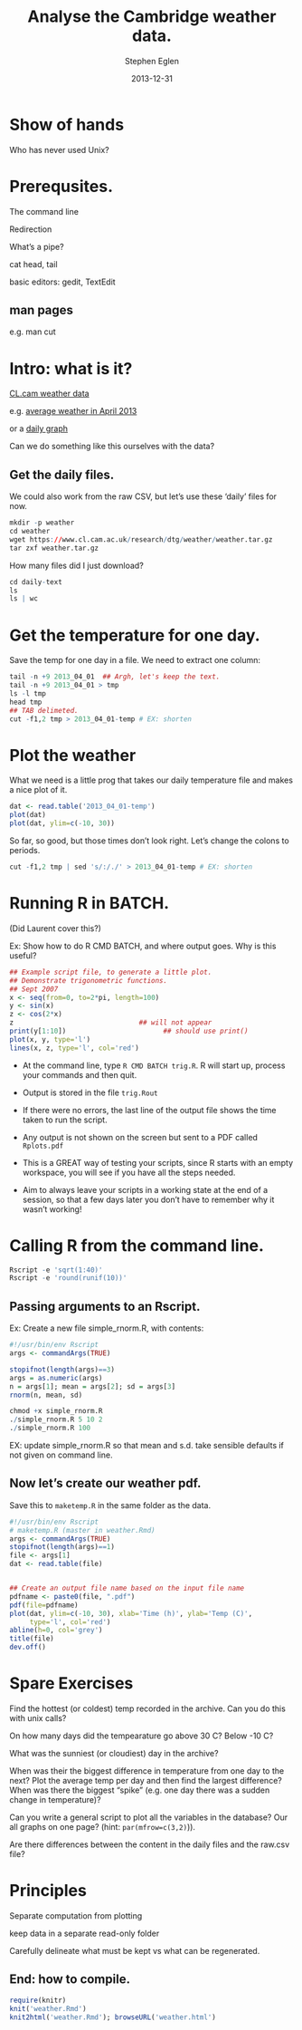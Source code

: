 % Analyse the Cambridge weather data.
% Stephen Eglen
% 2013-12-31

<!--pandoc
format: html
s:
mathjax:
number-sections:

format: latex
number-sections:
-->


# Show of hands

Who has never used Unix?

# Prerequsites.

The command line

Redirection

What's a pipe?

cat head, tail

basic editors: gedit, TextEdit



## man pages
e.g. man cut

#  Intro: what is it?

[CL.cam weather data](https://www.cl.cam.ac.uk/research/dtg/weather/)

e.g. [average weather in April 2013](https://www.cl.cam.ac.uk/research/dtg/weather/period-graph.cgi?2013-04)

or a [daily graph](https://www.cl.cam.ac.uk/research/dtg/weather/daily-graph.cgi?2013-04-01)

Can we do something like this ourselves with the data?


## Get the daily files.

We could also work from the raw CSV, but let's use these 'daily' files for
now.

```r
mkdir -p weather
cd weather
wget https://www.cl.cam.ac.uk/research/dtg/weather/weather.tar.gz
tar zxf weather.tar.gz
```


How many files did I just download?
```r
cd daily-text
ls
ls | wc
```

# Get the temperature for one day.

Save the temp for one day in a file.  We need to extract one column:

```r
tail -n +9 2013_04_01  ## Argh, let's keep the text.
tail -n +9 2013_04_01 > tmp
ls -l tmp
head tmp
## TAB delimeted.
cut -f1,2 tmp > 2013_04_01-temp # EX: shorten
```


# Plot the weather

What we need is a little prog that takes our daily temperature file
and makes a nice plot of it.

```r
dat <- read.table('2013_04_01-temp')
plot(dat)
plot(dat, ylim=c(-10, 30))
```

So far, so good, but those times don't look right.  Let's change the
colons to periods.


```r
cut -f1,2 tmp | sed 's/:/./' > 2013_04_01-temp # EX: shorten
```

# Running R in BATCH.

(Did Laurent cover this?)


Ex: Show how to do R CMD BATCH, and where output goes.  Why is this
useful?
<!-- ```{r prelim, engine='cat', engine.opts=list(file='trig.R')} -->
```r
## Example script file, to generate a little plot.
## Demonstrate trigonometric functions.
## Sept 2007
x <- seq(from=0, to=2*pi, length=100)
y <- sin(x)
z <- cos(2*x)
z                               ## will not appear
print(y[1:10])                        ## should use print()
plot(x, y, type='l')
lines(x, z, type='l', col='red')
```

- At the command line, type `R CMD BATCH trig.R`.  R will start up,
  process your commands and then quit. 
- Output is stored in the file `trig.Rout`
- If there were no errors, the last line of the output file
    shows the time taken to run the script.
- Any output is not shown on the screen but sent to a PDF
  called `Rplots.pdf`

- This is a GREAT way of testing your scripts, since R starts with an
  empty workspace, you will see if you have all the steps needed.
    
- Aim to always leave your scripts in a working state at the end of a
  session, so that a few days later you don't have to remember why it
  wasn't working!


# Calling R from the command line.

```r
Rscript -e 'sqrt(1:40)'
Rscript -e 'round(runif(10))'
```

## Passing arguments to an Rscript.

Ex: Create a new file simple_rnorm.R, with contents:

<!-- ```{r, engine='cat', engine.opts=list(file='simple_rnorm.R')} -->

```r
#!/usr/bin/env Rscript
args <- commandArgs(TRUE)

stopifnot(length(args)==3)
args = as.numeric(args)
n = args[1]; mean = args[2]; sd = args[3]
rnorm(n, mean, sd)
```

```r
chmod +x simple_rnorm.R
./simple_rnorm.R 5 10 2
./simple_rnorm.R 100 
```

EX: update simple_rnorm.R so that mean and s.d. take sensible defaults
if not given on command line.


## Now let's create our weather pdf.

Save this to `maketemp.R` in the same folder as the data.
<!--   ```{r, engine='cat', engine.opts=list(file='maketemp.R'), echo=TRUE} -->

```r
#!/usr/bin/env Rscript
# maketemp.R (master in weather.Rmd)
args <- commandArgs(TRUE)
stopifnot(length(args)==1)
file <- args[1]
dat <- read.table(file)


## Create an output file name based on the input file name
pdfname <- paste0(file, ".pdf")
pdf(file=pdfname)
plot(dat, ylim=c(-10, 30), xlab='Time (h)', ylab='Temp (C)',
     type='l', col='red')
abline(h=0, col='grey')
title(file)
dev.off()
```


# Spare Exercises

Find the hottest (or coldest) temp recorded in the archive.  Can you
do this with unix calls?

On how many days did the tempearature go above 30 C?  Below -10 C?

What was the sunniest (or cloudiest) day in the archive?

When was their the biggest difference in temperature from one day to
the next?  Plot the average temp per day and then find the largest
difference?  When was there the biggest "spike" (e.g. one day there
was a sudden change in temperature)?

Can you write a general script to plot all the variables in the
database?  Our all graphs on one page?  (hint: `par(mfrow=c(3,2)`)).

Are there differences between the content in the daily files and
the raw.csv file?

# Principles
Separate computation from plotting

keep data in a separate read-only folder

Carefully delineate what must be kept vs what can be regenerated.


## End: how to compile.
```r
require(knitr)
knit('weather.Rmd')
knit2html('weather.Rmd'); browseURL('weather.html')
```
